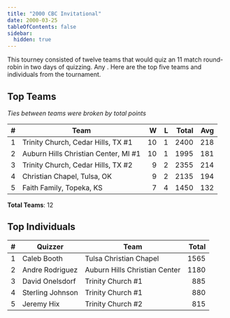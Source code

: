 ```yaml
---
title: "2000 CBC Invitational"
date: 2000-03-25
tableOfContents: false
sidebar:
  hidden: true
---
```


This tourney consisted of twelve teams that would quiz an 11 match round-robin in two days of quizzing. Any . Here are the top five teams and individuals from the tournament.

## Top Teams

*Ties between teams were broken by total points*

|    # | Team                                 |    W |    L | Total |  Avg |
| ---: | ------------------------------------ | ---: | ---: | ----: | ---: |
|    1 | Trinity Church, Cedar Hills, TX #1   |   10 |    1 |  2400 |  218 |
|    2 | Auburn Hills Christian Center, MI #1 |   10 |    1 |  1995 |  181 |
|    3 | Trinity Church, Cedar Hills, TX #2   |    9 |    2 |  2355 |  214 |
|    4 | Christian Chapel, Tulsa, OK          |    9 |    2 |  2135 |  194 |
|    5 | Faith Family, Topeka, KS             |    7 |    4 |  1450 |  132 |

**Total Teams**: 12

## Top Individuals

|    # | Quizzer          | Team                          | Total |
| ---: | ---------------- | ----------------------------- | ----: |
|    1 | Caleb Booth      | Tulsa Christian Chapel        |  1565 |
|    2 | Andre Rodriguez  | Auburn Hills Christian Center |  1180 |
|    3 | David Onelsdorf  | Trinity Church #1             |   885 |
|    4 | Sterling Johnson | Trinity Church #1             |   880 |
|    5 | Jeremy Hix       | Trinity Church #2             |   815 |

